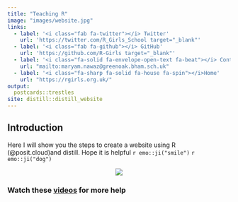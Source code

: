 ```yaml
---
title: "Teaching R"
image: "images/website.jpg"
links:
  - label: '<i class="fab fa-twitter"></i> Twitter'
    url: 'https://twitter.com/R_Girls_School target="_blank"'
  - label: '<i class="fab fa-github"></i> GitHub'
    url: 'https://github.com/R-Girls target="_blank"'
  - label: '<i class="fa-solid fa-envelope-open-text fa-beat"></i> Contact Us'
    url: "mailto:maryam.nawaz@greenoak.bham.sch.uk"
  - label: '<i class="fa-sharp fa-solid fa-house fa-spin"></i>Home'
    url: "https://rgirls.org.uk/"
output:
  postcards::trestles
site: distill::distill_website
---
```

 
## Introduction

Here I will show you the steps to create a website using R (@posit.cloud)and distill. Hope it is helpful `r emo::ji("smile")` `r emo::ji("dog")`

<center>

![](images/download.jfif)

</center>

### Watch these [videos](https://www.youtube.com/watch?v=NLU05CopNzU1) for more help


